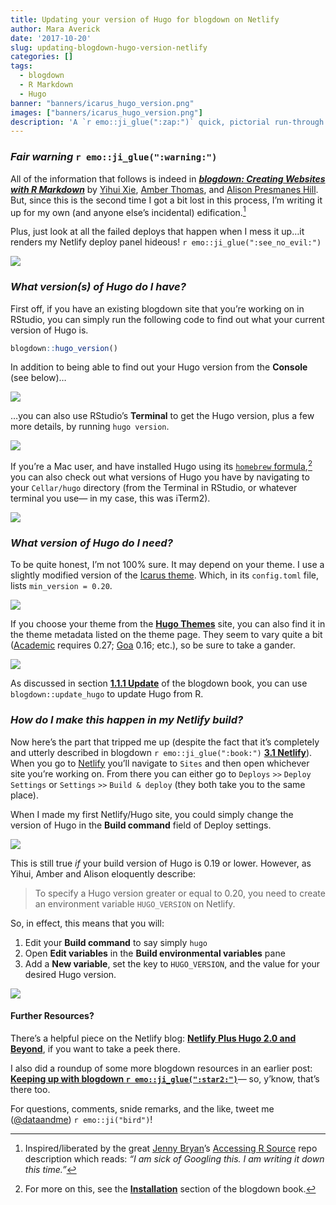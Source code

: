 ```yaml
---
title: Updating your version of Hugo for blogdown on Netlify
author: Mara Averick
date: '2017-10-20'
slug: updating-blogdown-hugo-version-netlify
categories: []
tags:
  - blogdown
  - R Markdown
  - Hugo
banner: "banners/icarus_hugo_version.png"
images: ["banners/icarus_hugo_version.png"]
description: 'A `r emo::ji_glue(":zap:")` quick, pictorial run-through for the blogdown, Hugo, Netlify stack.'
---
```


### _Fair warning_ `r emo::ji_glue(":warning:")`

All of the information that follows is indeed in [**_blogdown: Creating Websites with R Markdown_**](https://bookdown.org/yihui/blogdown/) by [Yihui Xie](https://yihui.name/), [Amber Thomas](https://proquestionasker.github.io/), and [Alison Presmanes Hill](https://apreshill.rbind.io/). But, since this is the second time I got a bit lost in this process, I'm writing it up for my own (and anyone else's incidental) edification.[^jenny]

Plus, just look at all the failed deploys that happen when I mess it up...it renders my Netlify deploy panel hideous! `r emo::ji_glue(":see_no_evil:")`

![](https://i.imgur.com/EtZDky6.png)

### _What version(s) of Hugo do I have?_

First off, if you have an existing blogdown site that you're working on in RStudio, you can simply run the following code to find out what your current version of Hugo is.

```r
blogdown::hugo_version()
```

In addition to being able to find out your Hugo version from the **Console** (see below)...

![](https://i.imgur.com/1ieLcgG.png)

...you can also use RStudio's **Terminal** to get the Hugo version, plus a few more details, by running `hugo version`.

![](https://i.imgur.com/b5nTTCh.png)

If you're a Mac user, and have installed Hugo using its [`homebrew` formula](http://brewformulas.org/Hugo),[^installation] you can also check out what versions of Hugo you have by navigating to your `Cellar/hugo` directory (from the Terminal in RStudio, or whatever terminal you use— in my case, this was iTerm2).

![](https://i.imgur.com/f1Me58W.png)

### _What version of Hugo do I need?_

To be quite honest, I'm not 100% sure. It may depend on your theme. I use a slightly modified version of the [Icarus theme](https://themes.gohugo.io/hugo-icarus/). Which, in its `config.toml` file, lists `min_version = 0.20`.

![](https://i.imgur.com/4m1WFti.png)

If you choose your theme from the [**Hugo Themes**](https://themes.gohugo.io/) site, you can also find it in the theme metadata listed on the theme page. They seem to vary quite a bit ([Academic](https://themes.gohugo.io/academic/) requires 0.27; [Goa](https://themes.gohugo.io/hugo-goa/) 0.16; etc.), so be sure to take a gander.

![](https://i.imgur.com/vP0JNMu.png)

As discussed in section [**1.1.1 Update**](https://bookdown.org/yihui/blogdown/installation.html#update) of the blogdown book, you can use `blogdown::update_hugo` to update Hugo from R.

### _How do I make this happen in my Netlify build?_

Now here's the part that tripped me up (despite the fact that it's completely and utterly described in blogdown `r emo::ji_glue(":book:")` [**3.1 Netlify**](https://bookdown.org/yihui/blogdown/netlify.html)). When you go to [Netlify](https://www.netlify.com/) you'll navigate to `Sites` and then open whichever site you're working on. From there you can either go to `Deploys` `>>` `Deploy Settings` or `Settings` `>>` `Build & deploy` (they both take you to the same place).

When I made my first Netlify/Hugo site, you could simply change the version of Hugo in the **Build command** field of Deploy settings. 

![](https://i.imgur.com/L8oIhIb.png)

This is still true _if_ your build version of Hugo is 0.19 or lower. However, as Yihui, Amber and Alison eloquently describe:

 >  To specify a Hugo version greater or equal to 0.20, you need to create an environment variable `HUGO_VERSION` on Netlify.
 
So, in effect, this means that you will: 

 1.  Edit your **Build command** to say simply `hugo`
 2.  Open **Edit variables** in the **Build environmental variables** pane
 3.  Add a **New variable**, set the key to `HUGO_VERSION`, and the value for your desired Hugo version.
 
 ![](https://i.imgur.com/Gzhr5Pg.gif)


#### Further Resources?

There's a helpful piece on the Netlify blog: [**Netlify Plus Hugo 2.0 and Beyond**](https://www.netlify.com/blog/2017/04/11/netlify-plus-hugo-0.20-and-beyond/), if you want to take a peek there. 

I also did a roundup of some more blogdown resources in an earlier post: [**Keeping up with blogdown `r emo::ji_glue(":star2:")`**](https://maraaverick.rbind.io/2017/10/keeping-up-with-blogdown/)— so, y'know, that's there too.

For questions, comments, snide remarks, and the like, tweet me ([\@dataandme](https://twitter.com/dataandme)) `r emo::ji("bird")`!


[^jenny]: Inspired/liberated by the great [Jenny Bryan](https://twitter.com/JennyBryan)'s [Accessing R Source](https://github.com/jennybc/access-r-source) repo description which reads: _"I am sick of Googling this. I am writing it down this time."_

[^installation]: For more on this, see the [**Installation**](https://bookdown.org/yihui/blogdown/installation.html) section of the blogdown book. 
